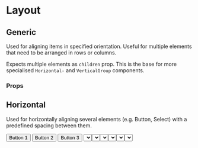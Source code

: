 
# Layout

## Generic

Used for aligning items in specified orientation. Useful for multiple elements that need to be arranged in rows or columns.

Expects multiple elements as `children` prop. This is the base for more specialised `Horizontal-` and `VerticalGroup` components.

### Props

<Props of={Layout} />

## Horizontal

Used for horizontally aligning several elements (e.g. Button, Select) with a predefined spacing between them.

<Preview>
  <HorizontalGroup>
    <Button>Button 1</Button>
    <Button>Button 2</Button>
    <Button>Button 3</Button>
  </HorizontalGroup>
</Preview>
<Preview>
  <HorizontalGroup>
    <Select
      width={25}
      onChange={() => {}}
      options={[
        { value: 1, label: 'Option 1' },
        { value: 2, label: 'Option 2' },
      ]}
    />
    <Select
      width={25}
      onChange={() => {}}
      options={[
        { value: 1, label: 'Option 1' },
        { value: 2, label: 'Option 2' },
      ]}
    />
    <Select
      width={25}
      onChange={() => {}}
      options={[
        { value: 1, label: 'Option 1' },
        { value: 2, label: 'Option 2' },
      ]}
    />
  </HorizontalGroup>
</Preview>

## Vertical

Used for vertically aligning several elements (e.g. Button, Select) with a predefined spacing between them.

<Preview>
  <VerticalGroup>
    <Button>Button 1</Button>
    <Button>Button 2</Button>
    <Button>Button 3</Button>
  </VerticalGroup>
</Preview>
<Preview>
  <VerticalGroup justify="center">
    <Select
      width={25}
      onChange={() => {}}
      options={[
        { value: 1, label: 'Option 1' },
        { value: 2, label: 'Option 2' },
      ]}
    />
    <Select
      width={25}
      onChange={() => {}}
      options={[
        { value: 1, label: 'Option 1' },
        { value: 2, label: 'Option 2' },
      ]}
    />
    <Select
      width={25}
      onChange={() => {}}
      options={[
        { value: 1, label: 'Option 1' },
        { value: 2, label: 'Option 2' },
      ]}
    />
  </VerticalGroup>
</Preview>
